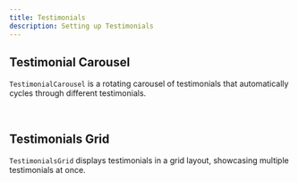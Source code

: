 ```yaml
---
title: Testimonials
description: Setting up Testimonials
---
```



## Testimonial Carousel
`TestimonialCarousel` is a rotating carousel of testimonials that automatically cycles through different testimonials.
<TestimonialCarousel />

<br />

## Testimonials Grid
`TestimonialsGrid` displays testimonials in a grid layout, showcasing multiple testimonials at once.
<TestimonialsGrid />